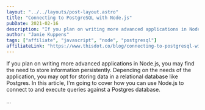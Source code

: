 ```yaml
---
layout: "../../layouts/post-layout.astro"
title: "Connecting to PostgreSQL with Node.js"
pubDate: 2021-02-16
description: "If you plan on writing more advanced applications in Node.js, you may find the need to store information persistently. Depending on the needs of the application, you may opt for storing data in a relational database like Postgres. In this article, I'm going to cover how you can use Node.js to connect to and execute queries against a Postgres database."
author: "Jamie Kuppens"
tags: ["affiliate", "javascript", "node", "postgresql"]
affiliateLink: "https://www.thisdot.co/blog/connecting-to-postgresql-with-node-js"
---
```


If you plan on writing more advanced applications in Node.js, you may find the
need to store information persistently. Depending on the needs of the
application, you may opt for storing data in a relational database like
Postgres. In this article, I'm going to cover how you can use Node.js to connect
to and execute queries against a Postgres database.

...
